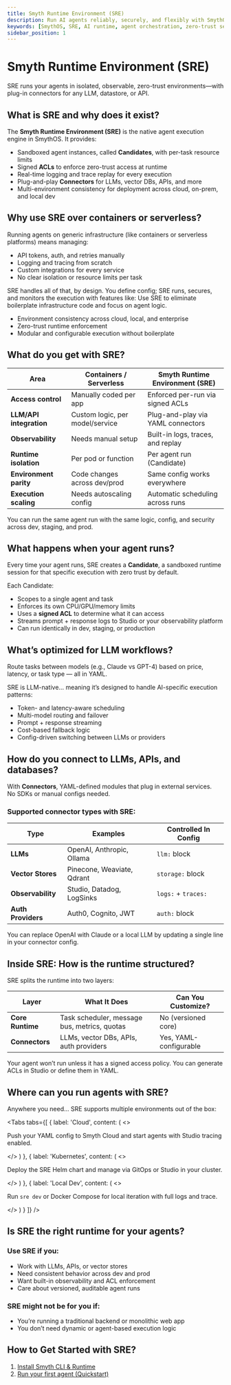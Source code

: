 ```yaml
---
title: Smyth Runtime Environment (SRE)
description: Run AI agents reliably, securely, and flexibly with SmythOS’s purpose-built execution layer.
keywords: [SmythOS, SRE, AI runtime, agent orchestration, zero-trust security, LLM infrastructure, ACL, observability, agent platform]
sidebar_position: 1
---
```


# Smyth Runtime Environment (SRE)

<InfoCallout title="Purpose-built runtime for AI agents">
SRE runs your agents in isolated, observable, zero-trust environments—with plug-in connectors for any LLM, datastore, or API.
</InfoCallout>

## What is SRE and why does it exist?

The **Smyth Runtime Environment (SRE)** is the native agent execution engine in SmythOS. It provides:

- Sandboxed agent instances, called **Candidates**, with per-task resource limits
- Signed **ACLs** to enforce zero-trust access at runtime
- Real-time logging and trace replay for every execution
- Plug-and-play **Connectors** for LLMs, vector DBs, APIs, and more
- Multi-environment consistency for deployment across cloud, on-prem, and local dev

<Arcade
  src="https://demo.arcade.software/YourSreDiagramLink?embed&embed_mobile=tab&embed_desktop=inline&show_copy_link=true"
  title="SRE architecture overview"
/>
<Spacer size="md" />

## Why use SRE over containers or serverless?

Running agents on generic infrastructure (like containers or serverless platforms) means managing:

- API tokens, auth, and retries manually  
- Logging and tracing from scratch  
- Custom integrations for every service  
- No clear isolation or resource limits per task

SRE handles all of that, by design. You define config; SRE runs, secures, and monitors the execution with features like:
<TipCallout title="Built for AI agents">
Use SRE to eliminate boilerplate infrastructure code and focus on agent logic.
</TipCallout>

- Environment consistency across cloud, local, and enterprise
- Zero-trust runtime enforcement
- Modular and configurable execution without boilerplate

## What do you get with SRE? 

| Area                  | Containers / Serverless                | Smyth Runtime Environment (SRE)         |
|------------------------|----------------------------------------|------------------------------------------|
| **Access control**      | Manually coded per app                 | Enforced per-run via signed ACLs          |
| **LLM/API integration** | Custom logic, per model/service        | Plug-and-play via YAML connectors         |
| **Observability**       | Needs manual setup                     | Built-in logs, traces, and replay         |
| **Runtime isolation**   | Per pod or function                    | Per agent run (Candidate)                 |
| **Environment parity**  | Code changes across dev/prod           | Same config works everywhere              |
| **Execution scaling**   | Needs autoscaling config               | Automatic scheduling across runs          |

<InfoCallout title="Consistent across every environment">
You can run the same agent run with the same logic, config, and security across dev, staging, and prod.
</InfoCallout>

## What happens when your agent runs?

Every time your agent runs, SRE creates a **Candidate**, a sandboxed runtime session for that specific execution with zero trust by default. 

Each Candidate:

- Scopes to a single agent and task
- Enforces its own CPU/GPU/memory limits  
- Uses a **signed ACL** to determine what it can access  
- Streams prompt + response logs to Studio or your observability platform  
- Can run identically in dev, staging, or production

<Arcade
  src="https://demo.arcade.software/YourSreDiagramLink?embed&embed_mobile=tab&embed_desktop=inline&show_copy_link=true"
  title="SRE architecture overview"
/>
<Spacer size="md" />

## What’s optimized for LLM workflows?

<InfoCallout title="Use it like an LLM router">
Route tasks between models (e.g., Claude vs GPT-4) based on price, latency, or task type — all in YAML.
</InfoCallout>

SRE is LLM-native... meaning it’s designed to handle AI-specific execution patterns:

- Token- and latency-aware scheduling
- Multi-model routing and failover
- Prompt + response streaming
- Cost-based fallback logic
- Config-driven switching between LLMs or providers
<Spacer size="md" />

## How do you connect to LLMs, APIs, and databases?

With **Connectors**, YAML-defined modules that plug in external services.  
No SDKs or manual configs needed.

### Supported connector types with SRE:

| Type            | Examples                         | Controlled In Config |
|-----------------|----------------------------------|-----------------------|
| **LLMs**        | OpenAI, Anthropic, Ollama        | `llm:` block          |
| **Vector Stores**| Pinecone, Weaviate, Qdrant      | `storage:` block      |
| **Observability**| Studio, Datadog, LogSinks       | `logs:` + `traces:`   |
| **Auth Providers**| Auth0, Cognito, JWT            | `auth:` block         |

<TipCallout title="Swap services with a config change">
You can replace OpenAI with Claude or a local LLM by updating a single line in your connector config.
</TipCallout>

<Spacer size="md" />

## Inside SRE: How is the runtime structured?

SRE splits the runtime into two layers:

| Layer            | What It Does                                | Can You Customize? |
|------------------|----------------------------------------------|---------------------|
| **Core Runtime** | Task scheduler, message bus, metrics, quotas | No (versioned core) |
| **Connectors**   | LLMs, vector DBs, APIs, auth providers       | Yes, YAML-configurable |

<WarningCallout title="ACLs are required">
Your agent won’t run unless it has a signed access policy.  
You can generate ACLs in Studio or define them in YAML.
</WarningCallout>

<Spacer size="md" />

## Where can you run agents with SRE?

Anywhere you need... SRE supports multiple environments out of the box:

<Tabs
  tabs={[
    { label: 'Cloud', content: (
        <>
          <p>Push your YAML config to Smyth Cloud and start agents with Studio tracing enabled.</p>
        </>
      )
    },
    { label: 'Kubernetes', content: (
        <>
          <p>Deploy the SRE Helm chart and manage via GitOps or Studio in your cluster.</p>
        </>
      )
    },
    { label: 'Local Dev', content: (
        <>
          <p>Run <code>sre dev</code> or Docker Compose for local iteration with full logs and trace.</p>
        </>
      )
    }
  ]}
/>

<Spacer size="md" />

## Is SRE the right runtime for your agents?

### Use SRE if you:

- Work with LLMs, APIs, or vector stores
- Need consistent behavior across dev and prod
- Want built-in observability and ACL enforcement
- Care about versioned, auditable agent runs

### SRE might not be for you if:

- You’re running a traditional backend or monolithic web app
- You don’t need dynamic or agent-based execution logic
<Spacer size="md" />

## How to Get Started with SRE?

1. [Install Smyth CLI & Runtime](/docs/agent-runtime/getting-started)  
2. [Run your first agent (Quickstart)](/docs/agent-runtime//quickstart)  